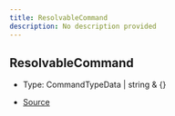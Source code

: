 ```yaml
---
title: ResolvableCommand
description: No description provided
---
```


## ResolvableCommand

- Type: CommandTypeData \| string & \{}

- [Source](https://github.com/underctrl-io/commandkit/blob/98b939d6fdf8beaae597b4dc0351a139da52ee8d/packages/commandkit/src/app/handlers/AppCommandHandler.ts#L50)